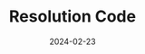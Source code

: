 ---
title: Resolution Code
tags: [encoding-systems, code]
start_date: 2024-01-01
date: 2024-02-23
priority: 1
draft: true
---